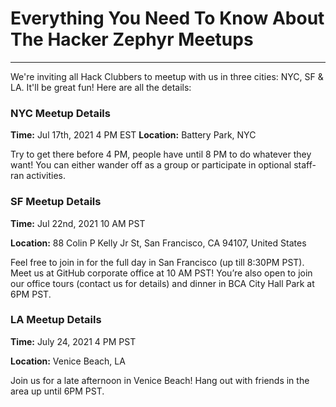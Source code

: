 

# Everything You Need To Know About The Hacker Zephyr Meetups

<hr />

We're inviting all Hack Clubbers to meetup with us in three cities: NYC, SF & LA. It'll be great fun! Here are all the details:

### NYC Meetup Details

**Time:** Jul 17th, 2021 4 PM EST
**Location:** Battery Park, NYC

Try to get there before 4 PM, people have until 8 PM to do whatever they want! You can either wander off as a group or participate in optional staff-ran activities.

### SF Meetup Details

**Time:** Jul 22nd, 2021 10 AM PST

**Location:** 88 Colin P Kelly Jr St, San Francisco, CA 94107, United States

Feel free to join in for the full day in San Francisco (up till 8:30PM PST). Meet us at GitHub corporate office at 10 AM PST! You’re also open to join our office tours (contact us for details) and dinner in BCA City Hall Park at 6PM PST.    

### LA Meetup Details

**Time:** July 24, 2021 4 PM PST

**Location:** Venice Beach, LA

Join us for a late afternoon in Venice Beach! Hang out with friends in the area up until 6PM PST.
